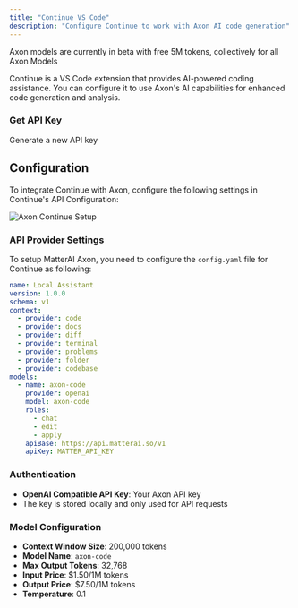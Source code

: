 ```yaml
---
title: "Continue VS Code"
description: "Configure Continue to work with Axon AI code generation"
---
```


<Tip>
  Axon models are currently in beta with free 5M tokens, collectively for all
  Axon Models
</Tip>

Continue is a VS Code extension that provides AI-powered coding assistance. You can configure it to use Axon's AI capabilities for enhanced code generation and analysis.

### Get API Key

<CardGroup cols={2}>
  <Card title="Get API Key" icon="key" href="/management/api-keys">
    Generate a new API key
  </Card>
</CardGroup>

## Configuration

To integrate Continue with Axon, configure the following settings in Continue's API Configuration:

<Frame>
  <img
    className="block"
    src="/images/axon/axon-continue-setup.png"
    alt="Axon Continue Setup"
  />
</Frame>

### API Provider Settings

To setup MatterAI Axon, you need to configure the `config.yaml` file for Continue as following:

```yaml config.yaml lines icon="yaml"
name: Local Assistant
version: 1.0.0
schema: v1
context:
  - provider: code
  - provider: docs
  - provider: diff
  - provider: terminal
  - provider: problems
  - provider: folder
  - provider: codebase
models:
  - name: axon-code
    provider: openai
    model: axon-code
    roles:
      - chat
      - edit
      - apply
    apiBase: https://api.matterai.so/v1
    apiKey: MATTER_API_KEY
```

### Authentication

- **OpenAI Compatible API Key**: Your Axon API key
- The key is stored locally and only used for API requests

### Model Configuration

- **Context Window Size**: 200,000 tokens
- **Model Name**: `axon-code`
- **Max Output Tokens**: 32,768
- **Input Price**: $1.50/1M tokens
- **Output Price**: $7.50/1M tokens
- **Temperature**: 0.1
